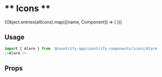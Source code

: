 
<Meta title="Styles/Icons" />

# ** Icons **

<Canvas>
  <IconGallery>
    {Object.entries(allIcons).map(([name, Component]) => (
      <IconItem name={name}>
        <Component />
      </IconItem>
    ))}
  </IconGallery>
</Canvas>

## Usage

```js
import { Alarm } from '@countrify-app/countrify-components/icons/Alarm'
;<Alarm />
```
## Props

<ArgsTable of={BaseIcon} />
